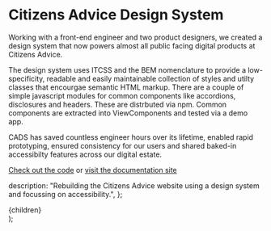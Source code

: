 

# Citizens Advice Design System

Working with a front-end engineer and two product designers, we created a design system that now powers almost all public facing digital products 
at Citizens Advice.

The design system uses ITCSS and the BEM nomenclature to provide a low-specificity, readable and easily maintainable collection of styles and utilty classes that encourgae semantic HTML markup.  There are a couple of simple javascript modules for common components like accordions, disclosures and headers.  These are distrbuted via npm.  Common components are extracted into ViewComponents and tested via a demo app.

CADS has saved countless engineer hours over its lifetime, enabled rapid prototyping, ensured consistency for our users and shared baked-in accessibilty features across our digital estate.

<ImageWithCaption
  src="/cads.png"
  altText="The home page of the Citizens Advice Design System documentation site, built using the design system!"
  caption="The design system documentaiton site, built the design system 🤯"
  width={1440}
  height={900}
/>

[Check out the code](https://github.com/citizensadvice/design-system) or [visit the documentation site](https://citizens-advice-design-system.netlify.app/)

  description:
    "Rebuilding the Citizens Advice website using a design system and focussing on accessibility.",
};
  <Layout>
    <Head pageTitle="Projects, Citizens Advice" meta={meta} />
    <main id="main-content">{children}</main>
  </Layout>
);
